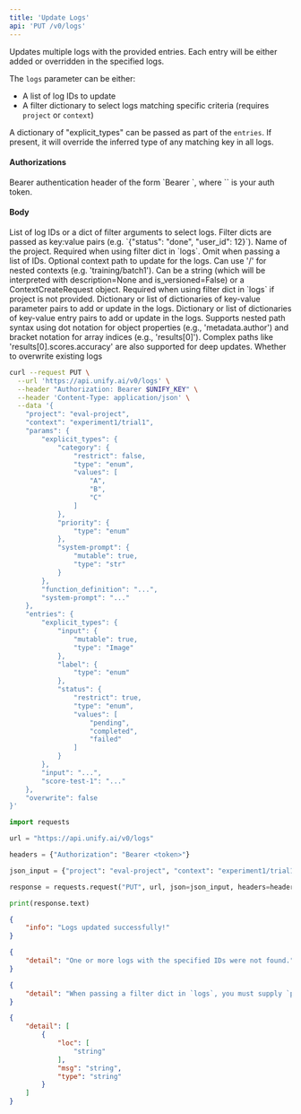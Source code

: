 ```yaml
---
title: 'Update Logs'
api: 'PUT /v0/logs'
---
```

Updates multiple logs with the provided entries. Each entry will be either added
or overridden in the specified logs.

The `logs` parameter can be either:
- A list of log IDs to update
- A filter dictionary to select logs matching specific criteria (requires `project` or `context`)

A dictionary of "explicit_types" can be passed as part of the `entries`.
If present, it will override the inferred type of any matching key in all logs.

#### Authorizations

<ParamField header="Authorization" type="string" required="true">
  Bearer authentication header of the form `Bearer <token>`, where `<token>` is your auth token.
</ParamField>

#### Body

<ParamField body="logs" type="array | object" required="true">
List of log IDs or a dict of filter arguments to select logs. Filter dicts are passed as key:value pairs (e.g. `{"status": "done", "user_id": 12}`).
</ParamField>

<ParamField body="project" type="string | null" >
Name of the project. Required when using filter dict in `logs`. Omit when passing a list of IDs.
</ParamField>

<ParamField body="context" type="any | string | array | null" >
Optional context path to update for the logs. Can use '/' for nested contexts (e.g. 'training/batch1'). Can be a string (which will be interpreted with description=None and is_versioned=False) or a ContextCreateRequest object. Required when using filter dict in `logs` if project is not provided.
</ParamField>

<ParamField body="params" type="object | array"  default={}>
Dictionary or list of dictionaries of key-value parameter pairs to add or update in the logs.
</ParamField>

<ParamField body="entries" type="object | array"  default={}>
Dictionary or list of dictionaries of key-value entry pairs to add or update in the logs. Supports nested path syntax using dot notation for object properties (e.g., 'metadata.author') and bracket notation for array indices (e.g., 'results[0]'). Complex paths like 'results[0].scores.accuracy' are also supported for deep updates.
</ParamField>

<ParamField body="overwrite" type="boolean"  default={false}>
Whether to overwrite existing logs
</ParamField>

<RequestExample>

```bash cURL
curl --request PUT \
  --url 'https://api.unify.ai/v0/logs' \
  --header "Authorization: Bearer $UNIFY_KEY" \
  --header 'Content-Type: application/json' \
  --data '{
    "project": "eval-project",
    "context": "experiment1/trial1",
    "params": {
        "explicit_types": {
            "category": {
                "restrict": false,
                "type": "enum",
                "values": [
                    "A",
                    "B",
                    "C"
                ]
            },
            "priority": {
                "type": "enum"
            },
            "system-prompt": {
                "mutable": true,
                "type": "str"
            }
        },
        "function_definition": "...",
        "system-prompt": "..."
    },
    "entries": {
        "explicit_types": {
            "input": {
                "mutable": true,
                "type": "Image"
            },
            "label": {
                "type": "enum"
            },
            "status": {
                "restrict": true,
                "type": "enum",
                "values": [
                    "pending",
                    "completed",
                    "failed"
                ]
            }
        },
        "input": "...",
        "score-test-1": "..."
    },
    "overwrite": false
}'
```

```python Python
import requests

url = "https://api.unify.ai/v0/logs"

headers = {"Authorization": "Bearer <token>"}

json_input = {"project": "eval-project", "context": "experiment1/trial1", "params": {"explicit_types": {"category": {"restrict": False, "type": "enum", "values": ["A", "B", "C"]}, "priority": {"type": "enum"}, "system-prompt": {"mutable": True, "type": "str"}}, "function_definition": "...", "system-prompt": "..."}, "entries": {"explicit_types": {"input": {"mutable": True, "type": "Image"}, "label": {"type": "enum"}, "status": {"restrict": True, "type": "enum", "values": ["pending", "completed", "failed"]}}, "input": "...", "score-test-1": "..."}, "overwrite": False}

response = requests.request("PUT", url, json=json_input, headers=headers)

print(response.text)
```

</RequestExample>
<ResponseExample>

```json 200
{
    "info": "Logs updated successfully!"
}
```

```json 404
{
    "detail": "One or more logs with the specified IDs were not found."
}
```

```json 400
{
    "detail": "When passing a filter dict in `logs`, you must supply `project` or `context`."
}
```

```json 422
{
    "detail": [
        {
            "loc": [
                "string"
            ],
            "msg": "string",
            "type": "string"
        }
    ]
}
```

</ResponseExample>
